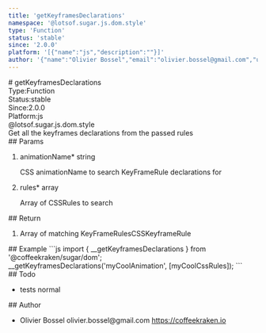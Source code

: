 ```yaml
---
title: 'getKeyframesDeclarations'
namespace: '@lotsof.sugar.js.dom.style'
type: 'Function'
status: 'stable'
since: '2.0.0'
platform: '[{"name":"js","description":""}]'
author: '{"name":"Olivier Bossel","email":"olivier.bossel@gmail.com","url":"https://coffeekraken.io"}'
---
```

<div class="docmap-mdx">
# getKeyframesDeclarations
<div class="_metas">
<div class="_type"><span class="_type-label">Type:</span><span class="_type-value">Function</span></div>
<div class="_status"><span class="_status-label">Status:</span><span class="_status-value -stable">stable</span></div>
<div class="_since"><span class="_since-label">Since:</span><span class="_since-value">2.0.0</span></div>
<div class="_platform"><span class="_platform-label">Platform:</span><span class="_platform-value -js">js</span></div>
</div>
<div class="_namespace">@lotsof.sugar.js.dom.style</div>
<div class="_description">
Get all the keyframes declarations from the passed rules
</div>
<div class="_params">
## Params
<ol class="_list">
<li class="_item">
<span class="_name">animationName<span class="_required">*</span></span><span class="_default"></span> <span class="_type">string</span>
<p class="_description">CSS animationName to search KeyFrameRule declarations for</p>
</li>
<li class="_item">
<span class="_name">rules<span class="_required">*</span></span><span class="_default"></span> <span class="_type">array</span>
<p class="_description">Array of CSSRules to search</p>
</li>
</ol>
</div>
<div class="_return">
## Return
<ol class="_list">
<li class="_item">
<span class="_description">Array of matching KeyFrameRules</span><span class="_default"></span><span class="_type">CSSKeyframeRule</span>
</li>
</ol>
</div>
<div class="_examples">
## Example
```js
import { __getKeyframesDeclarations } from '@coffeekraken/sugar/dom';
__getKeyframesDeclarations('myCoolAnimation', [myCoolCssRules]);
```
</div>
<div class="_todo">
## Todo
<ul class="_list">
<li class="_item">
<span class="_description">tests</span>
<span class="_priority -normal">normal</span>
</li>
</ul>
</div>
<div class="_author">
## Author
<ul class="_list">
<li class="_item">
<span class="_name">Olivier Bossel</span>
<span class="_email">olivier.bossel@gmail.com</span>
<a href="https://coffeekraken.io" target="_blank" class="_url">https://coffeekraken.io</a>
</li>
</ul>
</div>
</div>